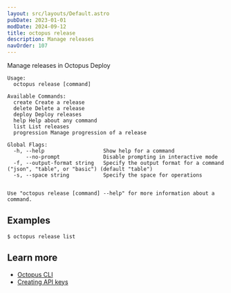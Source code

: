 ```yaml
---
layout: src/layouts/Default.astro
pubDate: 2023-01-01
modDate: 2024-09-12
title: octopus release
description: Manage releases
navOrder: 107
---
```


Manage releases in Octopus Deploy

```
Usage:
  octopus release [command]

Available Commands:
  create Create a release
  delete Delete a release
  deploy Deploy releases
  help Help about any command
  list List releases
  progression Manage progression of a release

Global Flags:
  -h, --help                   Show help for a command
      --no-prompt              Disable prompting in interactive mode
  -f, --output-format string   Specify the output format for a command ("json", "table", or "basic") (default "table")
  -s, --space string           Specify the space for operations


Use "octopus release [command] --help" for more information about a command.
```

## Examples

<SamplesInstance />

```
$ octopus release list

```

## Learn more

- [Octopus CLI](/docs/octopus-rest-api/cli)
- [Creating API keys](/docs/octopus-rest-api/how-to-create-an-api-key)